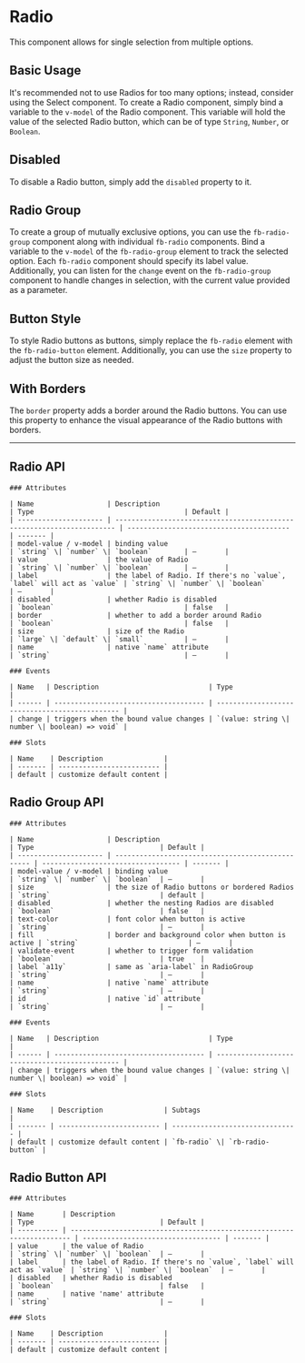 
<Meta of={RadioStories} />

# Radio

This component allows for single selection from multiple options.

## Basic Usage

It's recommended not to use Radios for too many options; instead, consider using the Select component. To create a Radio component, simply bind a variable
to the `v-model` of the Radio component. This variable will hold the value of the selected Radio button, which can be of type `String`, `Number`, or `Boolean`.

<Canvas
	withToolbar={true}
	of={RadioStories.BasicUsage}
/>

## Disabled

To disable a Radio button, simply add the `disabled` property to it.

<Canvas
	withToolbar={true}
	of={RadioStories.Disabled}
/>

## Radio Group

To create a group of mutually exclusive options, you can use the `fb-radio-group` component along with individual `fb-radio` components. Bind a variable
to the `v-model` of the `fb-radio-group` element to track the selected option. Each `fb-radio` component should specify its label value. Additionally,
you can listen for the `change` event on the `fb-radio-group` component to handle changes in selection, with the current value provided as a parameter.

<Canvas
	withToolbar={true}
	of={RadioStories.RadioGroup}
/>

## Button Style

To style Radio buttons as buttons, simply replace the `fb-radio` element with the `fb-radio-button` element. Additionally, you can use the `size` property
to adjust the button size as needed.

<Canvas
	withToolbar={true}
	of={RadioStories.Button}
/>

## With Borders

The `border` property adds a border around the Radio buttons. You can use this property to enhance the visual appearance of the Radio buttons with borders.

<Canvas
	withToolbar={true}
	of={RadioStories.Bordered}
/>

---

## Radio API

<div style={{ marginTop: '30px' }}>

    ### Attributes

    | Name                  | Description                                                            | Type                                     | Default |
    | --------------------- | ---------------------------------------------------------------------- | ---------------------------------------- | ------- |
    | model-value / v-model | binding value                                                          | `string` \| `number` \| `boolean`        | —       |
    | value                 | the value of Radio                                                     | `string` \| `number` \| `boolean`        | —       |
    | label                 | the label of Radio. If there's no `value`, `label` will act as `value` | `string` \| `number` \| `boolean`        | —       |
    | disabled              | whether Radio is disabled                                              | `boolean`                                | false   |
    | border                | whether to add a border around Radio                                   | `boolean`                                | false   |
    | size                  | size of the Radio                                                      | `large` \| `default` \| `small`          | —       |
    | name                  | native `name` attribute                                                | `string`                                 | —       |

    ### Events

    | Name   | Description                           | Type                                           |
    | ------ | ------------------------------------- | ---------------------------------------------- |
    | change | triggers when the bound value changes | `(value: string \| number \| boolean) => void` |

    ### Slots

    | Name    | Description               |
    | ------- | ------------------------- |
    | default | customize default content |

</div>

## Radio Group API

<div style={{ marginTop: '30px' }}>

    ### Attributes

    | Name                  | Description                                       | Type                               | Default |
    | --------------------- | ------------------------------------------------- | ---------------------------------- | ------- |
    | model-value / v-model | binding value                                     | `string` \| `number` \| `boolean`  | —       |
    | size                  | the size of Radio buttons or bordered Radios      | `string`                           | default |
    | disabled              | whether the nesting Radios are disabled           | `boolean`                          | false   |
    | text-color            | font color when button is active                  | `string`                           | —       |
    | fill                  | border and background color when button is active | `string`                           | —       |
    | validate-event        | whether to trigger form validation                | `boolean`                          | true    |
    | label `a11y`          | same as `aria-label` in RadioGroup                | `string`                           | —       |
    | name                  | native `name` attribute                           | `string`                           | —       |
    | id                    | native `id` attribute                             | `string`                           | —       |

    ### Events

    | Name   | Description                           | Type                                           |
    | ------ | ------------------------------------- | ---------------------------------------------- |
    | change | triggers when the bound value changes | `(value: string \| number \| boolean) => void` |

    ### Slots

    | Name    | Description               | Subtags                         |
    | ------- | ------------------------- | ------------------------------- |
    | default | customize default content | `fb-radio` \| `rb-radio-button` |

</div>

## Radio Button API

<div style={{ marginTop: '30px' }}>

    ### Attributes

    | Name       | Description                                                            | Type                               | Default |
    | ---------- | ---------------------------------------------------------------------- | ---------------------------------- | ------- |
    | value      | the value of Radio                                                     | `string` \| `number` \| `boolean`  | —       |
    | label      | the label of Radio. If there's no `value`, `label` will act as `value` | `string` \| `number` \| `boolean`  | —       |
    | disabled   | whether Radio is disabled                                              | `boolean`                          | false   |
    | name       | native 'name' attribute                                                | `string`                           | —       |

    ### Slots

    | Name    | Description               |
    | ------- | ------------------------- |
    | default | customize default content |

</div>
